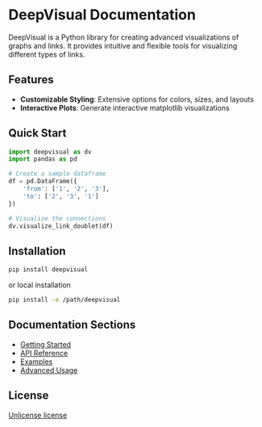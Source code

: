 # DeepVisual Documentation

DeepVisual is a Python library for creating advanced visualizations of graphs and links. It provides intuitive and flexible tools for visualizing different types of links.

## Features

- **Customizable Styling**: Extensive options for colors, sizes, and layouts
- **Interactive Plots**: Generate interactive matplotlib visualizations

## Quick Start

```python
import deepvisual as dv
import pandas as pd

# Create a sample dataframe
df = pd.DataFrame({
    'from': ['1', '2', '3'],
    'to': ['2', '3', '1']
})

# Visualize the connections
dv.visualize_link_doublet(df)
```

## Installation

```bash
pip install deepvisual
```

or local installation

```bash
pip install -e /path/deepvisual
```

## Documentation Sections

- [Getting Started](/getting-started)
- [API Reference](/api-reference)
- [Examples](/examples)
- [Advanced Usage](/advanced-usage)

## License

[Unlicense license](https://unlicense.org)